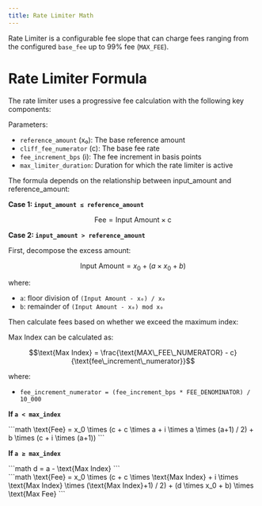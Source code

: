 ```yaml
---
title: Rate Limiter Math
---
```


Rate Limiter is a configurable fee slope that can charge fees ranging from the configured `base_fee` up to 99% fee (`MAX_FEE`).

# Rate Limiter Formula

The rate limiter uses a progressive fee calculation with the following key components:

Parameters:
- `reference_amount` (x₀): The base reference amount
- `cliff_fee_numerator` (c): The base fee rate
- `fee_increment_bps` (i): The fee increment in basis points
- `max_limiter_duration`: Duration for which the rate limiter is active

The formula depends on the relationship between input_amount and reference_amount:

**Case 1: `input_amount ≤ reference_amount`**

```math
\text{Fee} = \text{Input Amount} \times \text{c}
```

**Case 2: `input_amount > reference_amount`**

First, decompose the excess amount:

```math
\text{Input Amount} = x_0 + (a \times x_0 + b)
```

where:
- `a`: floor division of `(Input Amount - x₀) / x₀`
- `b`: remainder of `(Input Amount - x₀) mod x₀`

Then calculate fees based on whether we exceed the maximum index:

Max Index can be calculated as:

```math
\text{Max Index} = \frac{\text{MAX\_FEE\_NUMERATOR} - c}{\text{fee\_increment\_numerator}}
```

where:
- `fee_increment_numerator = (fee_increment_bps * FEE_DENOMINATOR) / 10_000`

**If `a < max_index`**

<div style={{ fontSize: "0.88em" }}>
```math
\text{Fee} = x_0 \times (c + c \times a + i \times a \times (a+1) / 2) + b \times (c + i \times (a+1))
```
</div>

**If `a ≥ max_index`**

<div style={{ fontSize: "0.88em" }}>
```math
d = a - \text{Max Index}
```
</div>

<div style={{ fontSize: "0.88em" }}>
```math
\text{Fee} = x_0 \times (c + c \times \text{Max Index} + i \times \text{Max Index} \times (\text{Max Index}+1) / 2) + (d \times x_0 + b) \times \text{Max Fee}
```
</div>
